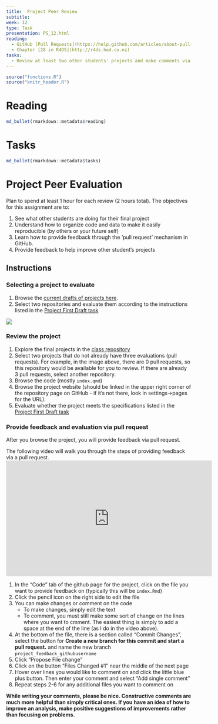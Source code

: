 ```yaml
---
title:  Project Peer Review
subtitle:  
week: 12
type: Task
presentation: PS_12.html
reading:
  - GitHub [Pull Requests](https://help.github.com/articles/about-pull-requests/)
  - Chapter [28 in R4DS](http://r4ds.had.co.nz)
tasks:
  - Review at least two other students' projects and make comments via a _pull request_ in GitHub. 
---
```


```r
source("functions.R")
source("knitr_header.R")
```

# Reading

```r
md_bullet(rmarkdown::metadata$reading)
```

# Tasks

```r
md_bullet(rmarkdown::metadata$tasks)
```

# Project Peer Evaluation

Plan to spend at least 1 hour for each review (2 hours total). The objectives for this assignment are to:

1. See what other students are doing for their final project
2. Understand how to organize code and data to make it easily reproducible (by others or your future self)
4. Learn how to provide feedback through the 'pull request' mechanism in GitHub.
3. Provide feedback to help improve other student's projects

## Instructions

### Selecting a project to evaluate

1. Browse the [current drafts of projects here](https://github.com/orgs/AdamWilsonLabEDU/repositories?q=final-project-+2024).  
2. Select two repositories and evaluate them according to the instructions listed in the [Project First Draft task](TK_11.html) 

![](project_assets/project_evaluation.png)

### Review the project

1) Explore the final projects in the [class repository](https://github.com/orgs/AdamWilsonLabEDU/repositories?q=final-project-+2024)
2) Select two projects that do not already have three evaluations (pull requests). For example, in the image above, there are 0 pull requests, so this repository would be available for you to review.  If there are already 3 pull requests, select another repository.
2) Browse the code (mostly `index.qmd`)
3) Browse the project website (should be linked in the upper right corner of the repository page on GitHub - if it's not there, look in settings->pages for the URL).
4) Evaluate whether the project meets the specifications listed in the [Project First Draft task](TK_11.html)


### Provide feedback and evaluation via pull request

After you browse the project, you will provide feedback via pull request.

The following video will walk you through the steps of providing feedback via a pull request.
<iframe width="560" height="315" src="https://www.youtube.com/embed/wy9EggBhC-M" frameborder="0" allow="accelerometer; autoplay; encrypted-media; gyroscope; picture-in-picture" allowfullscreen></iframe>

1) In the "Code" tab of the github page for the project, click on the file you want to provide feedback on (typically this will be `index.Rmd`)
2) Click the pencil icon on the right side to edit the file
3) You can make changes or comment on the code
   * To make changes, simply edit the text
   * To comment, you must still make some sort of change on the lines where you want to cmment.  The easiest thing is simply to add a space at the end of the line (as I do in the video above).
4) At the bottom of the file, there is a section called "Commit Changes", select the button for **Create a new branch for this commit and start a pull request.** and name the new branch `project_feedback_githubusername`
5) Click "Propose File change"
6) Click on the button "Files Changed #1" near the middle of the next page
7) Hover over lines you would like to comment on and click the little blue plus button.  Then enter your comment and select "Add single comment"
6) Repeat steps 2-6 for any additional files you want to comment on 

**While writing your comments, please be nice.  Constructive comments are much more helpful than simply critical ones.  If you have an idea of how to improve an analysis, make positive suggestions of improvements rather than focusing on problems.**

